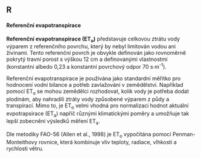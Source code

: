 ## R

#### Referenční evapotranspirace
::: collapsible
<p>
    **Referenční evapotranspirace (ET<sub>o</sub>)** představuje celkovou ztrátu vody výparem z referenčního povrchu, který by nebyl limitován vodou ani živinami. Tento referenční povrch je obvykle definován jako rovnoměrně pokrytý travní porost s výškou 12 cm a definovanými vlastnostmi (konstantní albedo 0,23 a konstantní povrchový odpor 70 s&#183;m<sup>-1</sup>). 
</p>
<p>
    Referenční evapotranspirace je používána jako standardní měřítko pro hodnocení vodní bilance a potřeb zavlažování v zemědělství. Například pomocí ET<sub>o</sub> se mohou zemědělci rozhodovat, kolik vody je potřeba dodat plodinám, aby nahradili ztráty vody způsobené výparem z půdy a transpirací. Mimo to, je ET<sub>o</sub> velmi vhodná pro normalizaci hodnot aktuální evpotrapsirace (ET<sub>a</sub>) napříč různými klimatickými poměry a umožňuje tak lepší zobecnění výsledků měření ET<sub>a</sub>. 
</p>
<p>
    Dle metodiky FAO-56 (Allen et al., 1998) je ET<sub>o</sub> vypočítána pomocí Penman-Monteithovy rovnice, která kombinuje vliv teploty, radiace, vlhkosti a rychlosti větru.
</p>
:::
